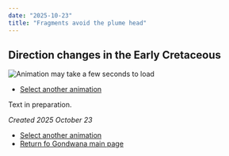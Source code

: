 ```yaml
---
date: "2025-10-23"
title: "Fragments avoid the plume head"
---
```

## Direction changes in the Early Cretaceous

![Animation may take a few seconds to load](./assets/shun-1.gif)

* [Select another animation](../animations)

Text in preparation.

*Created 2025 October 23*

* [Select another animation](../animations)
* [Return fo Gondwana main page](../../gondwana)
